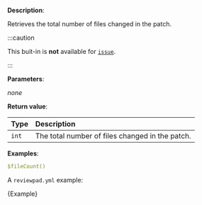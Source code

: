 
**Description**:

Retrieves the total number of files changed in the patch.

:::caution

This buit-in is **not** available for [`issue`](/guides/syntax#workflow).

:::

**Parameters**:

_none_

**Return value**:

| Type  | Description                                     |
| :---- | :---------------------------------------------- |
| `int` | The total number of files changed in the patch. |

**Examples**:

```yml
$fileCount()
```

A `reviewpad.yml` example:

<CodeBlock language="yml" title="reviewpad.yml">{Example}</CodeBlock>
